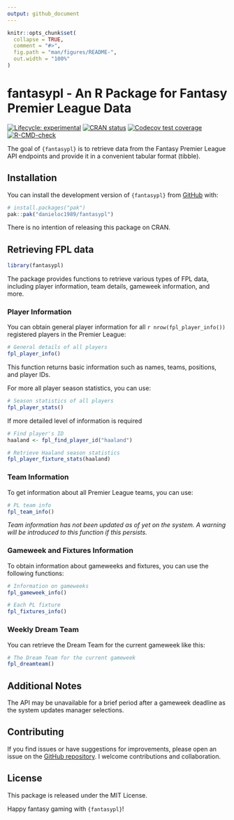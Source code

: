 ```yaml
---
output: github_document
---
```


<!-- README.md is generated from README.Rmd. Please edit that file -->

```r
knitr::opts_chunk$set(
  collapse = TRUE,
  comment = "#>",
  fig.path = "man/figures/README-",
  out.width = "100%"
)
```

# fantasypl - An R Package for Fantasy Premier League Data

<!-- badges: start -->
[![Lifecycle: experimental](https://img.shields.io/badge/lifecycle-experimental-orange.svg)](https://lifecycle.r-lib.org/articles/stages.html#experimental)
[![CRAN status](https://www.r-pkg.org/badges/version/fantasypl)](https://CRAN.R-project.org/package=fantasypl)
[![Codecov test coverage](https://codecov.io/gh/danieloc1989/fantasypl/branch/master/graph/badge.svg)](https://app.codecov.io/gh/danieloc1989/fantasypl?branch=master)
[![R-CMD-check](https://github.com/danieloc1989/fantasypl/actions/workflows/R-CMD-check.yaml/badge.svg)](https://github.com/danieloc1989/fantasypl/actions/workflows/R-CMD-check.yaml)
<!-- badges: end -->

The goal of `{fantasypl}` is to retrieve data from the Fantasy Premier League API endpoints and provide it in a convenient tabular format (tibble).

## Installation

You can install the development version of `{fantasypl}` from [GitHub](https://github.com/) with:

``` r
# install.packages("pak")
pak::pak("danieloc1989/fantasypl")
```
There is no intention of releasing this package on CRAN.

## Retrieving FPL data

```r
library(fantasypl)
```

The package provides functions to retrieve various types of FPL data, including player information, team details, gameweek information, and more.


### Player Information

You can obtain general player information for all `r nrow(fpl_player_info())` registered players in the Premier League:

```r
# General details of all players
fpl_player_info()
```

This function returns basic information such as names, teams, positions, and player IDs.

For more all player season statistics, you can use:

```r
# Season statistics of all players 
fpl_player_stats()
```

If more detailed level of information is required

```r
# Find player's ID
haaland <- fpl_find_player_id("haaland")

# Retrieve Haaland season statistics
fpl_player_fixture_stats(haaland)
```

### Team Information

To get information about all Premier League teams, you can use:

```r
# PL team info
fpl_team_info()
```

*Team information has not been updated as of yet on the system. A warning will be introduced to this function if this persists.*

### Gameweek and Fixtures Information

To obtain information about gameweeks and fixtures, you can use the following functions:

```r
# Information on gameweeks
fpl_gameweek_info()

# Each PL fixture
fpl_fixtures_info()
```


### Weekly Dream Team

You can retrieve the Dream Team for the current gameweek like this:

```r
# The Dream Team for the current gameweek
fpl_dreamteam()
```


## Additional Notes

The API may be unavailable for a brief period after a gameweek deadline as the system updates manager selections.

## Contributing

If you find issues or have suggestions for improvements, please open an issue on the [GitHub repository](https://github.com/danieloc1989/fantasypl/issues). I welcome contributions and collaboration.

## License
This package is released under the MIT License.

Happy fantasy gaming with `{fantasypl}`!
